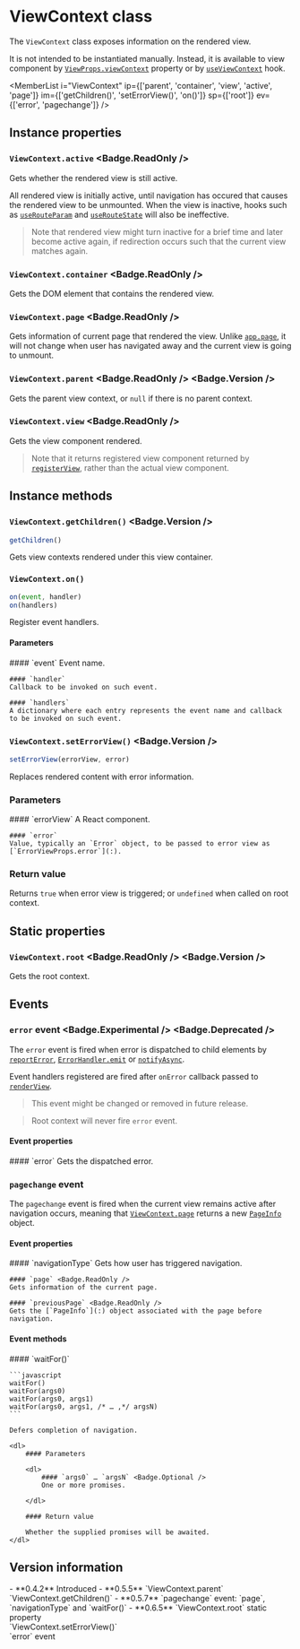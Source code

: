 <Module name="brew-js-react" />

# ViewContext class

The `ViewContext` class exposes information on the rendered view.

It is not intended to be instantiated manually. Instead, it is available to view component
by [`ViewProps.viewContext`](:) property or by [`useViewContext`](:) hook.

<ImportHint
    name="ViewContext"
    module="brew-js-react"
    require="ViewContext"
    global="brew.react.ViewContext"
    expanded
/>

<MemberList
    i="ViewContext"
    ip={['parent', 'container', 'view', 'active', 'page']}
    im={['getChildren()', 'setErrorView()', 'on()']}
    sp={['root']}
    ev={['error', 'pagechange']}
/>

## Instance properties

### `ViewContext.active` <Badge.ReadOnly />

Gets whether the rendered view is still active.

All rendered view is initially active, until navigation has occured that causes the rendered view to be unmounted.
When the view is inactive, hooks such as [`useRouteParam`](:) and [`useRouteState`](:) will also be ineffective.

> Note that rendered view might turn inactive for a brief time and later become active again, if redirection occurs such
  that the current view matches again.

### `ViewContext.container` <Badge.ReadOnly />

Gets the DOM element that contains the rendered view.

### `ViewContext.page` <Badge.ReadOnly />

Gets information of current page that rendered the view.
Unlike [`app.page`](:), it will not change when user has navigated away and the current view is going to unmount.

### `ViewContext.parent` <Badge.ReadOnly /> <Badge.Version />

Gets the parent view context, or `null` if there is no parent context.

### `ViewContext.view` <Badge.ReadOnly />

Gets the view component rendered.

> Note that it returns registered view component returned by [`registerView`](:), rather than the
  actual view component.

## Instance methods

### `ViewContext.getChildren()` <Badge.Version />

```javascript
getChildren()
```

Gets view contexts rendered under this view container.

### `ViewContext.on()`

```javascript
on(event, handler)
on(handlers)
```

Register event handlers.

#### Parameters

<dl>
    #### `event`
    Event name.

    #### `handler`
    Callback to be invoked on such event.

    #### `handlers`
    A dictionary where each entry represents the event name and callback to be invoked on such event.

</dl>

### `ViewContext.setErrorView()` <Badge.Version />

```javascript
setErrorView(errorView, error)
```

Replaces rendered content with error information.

### Parameters

<dl>
    #### `errorView`
    A React component.

    #### `error`
    Value, typically an `Error` object, to be passed to error view as [`ErrorViewProps.error`](:).

</dl>

### Return value

Returns `true` when error view is triggered; or `undefined` when called on root context.

## Static properties

### `ViewContext.root` <Badge.ReadOnly /> <Badge.Version />

Gets the root context.

## Events

### `error` event <Badge.Experimental /> <Badge.Deprecated />

The `error` event is fired when error is dispatched to child elements by [`reportError`](:), [`ErrorHandler.emit`](:) or
[`notifyAsync`](:).

Event handlers registered are fired after `onError` callback passed to [`renderView`](:).

> This event might be changed or removed in future release.

> Root context will never fire `error` event.

#### Event properties

<dl>
    #### `error` <Badge.ReadOnly />
    Gets the dispatched error.
</dl>

### `pagechange` event

The `pagechange` event is fired when the current view remains active after navigation occurs, meaning that
[`ViewContext.page`](:) returns a new [`PageInfo`](:) object.

#### Event properties

<dl>
    #### `navigationType` <Badge.ReadOnly />
    Gets how user has triggered navigation.

    #### `page` <Badge.ReadOnly />
    Gets information of the current page.

    #### `previousPage` <Badge.ReadOnly />
    Gets the [`PageInfo`](:) object associated with the page before navigation.
</dl>

#### Event methods

<dl>
    #### `waitFor()`

    ```javascript
    waitFor()
    waitFor(args0)
    waitFor(args0, args1)
    waitFor(args0, args1, /* … ,*/ argsN)
    ```

    Defers completion of navigation.

    <dl>
        #### Parameters

        <dl>
            #### `args0` … `argsN` <Badge.Optional />
            One or more promises.

        </dl>

        #### Return value

        Whether the supplied promises will be awaited.
    </dl>
</dl>

## Version information

<VersionTimeline module="brew-js-react">
- **0.4.2** Introduced
- **0.5.5** `ViewContext.parent` <br/> `ViewContext.getChildren()`
- **0.5.7** `pagechange` event: `page`, `navigationType` and `waitFor()`
- **0.6.5** `ViewContext.root` static property <br/> `ViewContext.setErrorView()` <br/> `error` event
</VersionTimeline>
